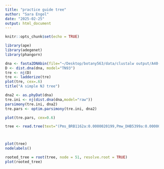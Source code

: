 ```yaml
---
title: "practice guide tree"
author: "Sara Engel"
date: "2025-02-25"
output: html_document
---
```


```r
knitr::opts_chunk$set(echo = TRUE)
```

```r
library(ape)
library(adegenet)
library(phangorn)
```

```r
dna <- fasta2DNAbin(file="~/Desktop/botany563/data/clustalw output/A40-aligned.fasta")
D <- dist.dna(dna, model="TN93")
tre <- nj(D)
tre <- ladderize(tre)
plot(tre, cex=.6)
title("A simple NJ tree")
```

```r
dna2 <- as.phyDat(dna)
tre.ini <- nj(dist.dna(dna,model="raw"))
parsimony(tre.ini, dna2)
tre.pars <- optim.parsimony(tre.ini, dna2)

plot(tre.pars, cex=0.6)
```

```r

tree <- read.tree(text="(Pms_BRB1162a:0.0000020199,Pmw_DHB5399a:0.0000028651,((Pme_dhb4768b:0.0024695124,((((((Pc_116284a:0.0000022538,Pc_116283a:0.0000020689):0.0019400077,(Pac_TA22a:0.0000020646,Pac_TA22b:0.0000025308):0.0000020207):0.0000020423,((Pa_B8248a:0.0000028651,Pa_B8248b:0.0000020667):0.0000020443,Pc_B5186b:0.0019399415):0.0019399892):0.0040621032,(((Py_BTS08324a:0.0000020249,Py_BTS08324b:0.0000020292):0.0019393181,Ps_SIN152b:0.0000025567):0.0019396388,((Ps_SIN152a:0.0000020423,Py_BTS08305a:0.0000022396):0.0000020596,(Py_BTS08305b:0.0039327275,(Pmw_DHB5399b:0.0000024018,Pme_JK09429b:0.0000020575):0.0039376824):0.0000022921):0.0000020247):0.0040694295):0.0019357374,(Gr_JK04078a:0.0000024023,Gr_JK04078b:0.0019393843):0.0129577583):0.0000020075,(((((Pl_DHB5709a:0.0000028651,Pl_DHB5709b:0.0000028651):0.0000029230,Pl_TKA28b:0.0000028651):0.0000022724,Pl_TKA28a:0.0000028651):0.0000021622,Pl_DHB5227a:0.0000020429):0.0019695850,((Pt_B16050a:0.0000020966,Pt_B16050b:0.0000021003):0.0041204754,Pl_DHB5227b:0.0019617880):0.0020001200):0.0019739723):0.0019814287):0.0000029503,((Pms_BRB1162b:0.0019757602,Pme_JK09429a:0.0019733915):0.0017116462,Pme_dhb4768a:0.0082756970):0.0065230974):0.0000020831);")



plot(tree)
nodelabels()

rooted_tree = root(tree, node = 51, resolve.root = TRUE)
plot(rooted_tree)
```


